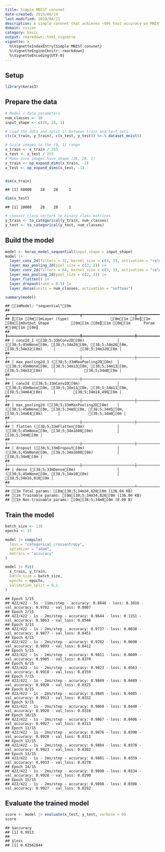 ```yaml
---
title: Simple MNIST convnet
date-created: 2015/06/19
last-modified: 2020/04/21
description: A simple convnet that achieves ~99% test accuracy on MNIST.
domain: vision
category: basic
output: rmarkdown::html_vignette
vignette: >
  %\VignetteIndexEntry{Simple MNIST convnet}
  %\VignetteEngine{knitr::rmarkdown}
  %\VignetteEncoding{UTF-8}
---
```


## Setup


```r
library(keras3)
```

## Prepare the data


```r
# Model / data parameters
num_classes <- 10
input_shape <- c(28, 28, 1)

# Load the data and split it between train and test sets
c(c(x_train, y_train), c(x_test, y_test)) %<-% dataset_mnist()

# Scale images to the [0, 1] range
x_train <- x_train / 255
x_test <- x_test / 255
# Make sure images have shape (28, 28, 1)
x_train <- op_expand_dims(x_train, -1)
x_test <- op_expand_dims(x_test, -1)


dim(x_train)
```

```
## [1] 60000    28    28     1
```

```r
dim(x_test)
```

```
## [1] 10000    28    28     1
```

```r
# convert class vectors to binary class matrices
y_train <- to_categorical(y_train, num_classes)
y_test <- to_categorical(y_test, num_classes)
```

## Build the model


```r
model <- keras_model_sequential(input_shape = input_shape)
model |>
  layer_conv_2d(filters = 32, kernel_size = c(3, 3), activation = "relu") |>
  layer_max_pooling_2d(pool_size = c(2, 2)) |>
  layer_conv_2d(filters = 64, kernel_size = c(3, 3), activation = "relu") |>
  layer_max_pooling_2d(pool_size = c(2, 2)) |>
  layer_flatten() |>
  layer_dropout(rate = 0.5) |>
  layer_dense(units = num_classes, activation = "softmax")

summary(model)
```

```
## [1mModel: "sequential"[0m
## ┏━━━━━━━━━━━━━━━━━━━━━━━━━━━━━━━━━┳━━━━━━━━━━━━━━━━━━━━━━━━┳━━━━━━━━━━━━━━━┓
## ┃[1m [0m[1mLayer (type)                   [0m[1m [0m┃[1m [0m[1mOutput Shape          [0m[1m [0m┃[1m [0m[1m      Param #[0m[1m [0m┃
## ┡━━━━━━━━━━━━━━━━━━━━━━━━━━━━━━━━━╇━━━━━━━━━━━━━━━━━━━━━━━━╇━━━━━━━━━━━━━━━┩
## │ conv2d_1 ([38;5;33mConv2D[0m)               │ ([38;5;45mNone[0m, [38;5;34m26[0m, [38;5;34m26[0m, [38;5;34m32[0m)     │           [38;5;34m320[0m │
## ├─────────────────────────────────┼────────────────────────┼───────────────┤
## │ max_pooling2d_1 ([38;5;33mMaxPooling2D[0m)  │ ([38;5;45mNone[0m, [38;5;34m13[0m, [38;5;34m13[0m, [38;5;34m32[0m)     │             [38;5;34m0[0m │
## ├─────────────────────────────────┼────────────────────────┼───────────────┤
## │ conv2d ([38;5;33mConv2D[0m)                 │ ([38;5;45mNone[0m, [38;5;34m11[0m, [38;5;34m11[0m, [38;5;34m64[0m)     │        [38;5;34m18,496[0m │
## ├─────────────────────────────────┼────────────────────────┼───────────────┤
## │ max_pooling2d ([38;5;33mMaxPooling2D[0m)    │ ([38;5;45mNone[0m, [38;5;34m5[0m, [38;5;34m5[0m, [38;5;34m64[0m)       │             [38;5;34m0[0m │
## ├─────────────────────────────────┼────────────────────────┼───────────────┤
## │ flatten ([38;5;33mFlatten[0m)               │ ([38;5;45mNone[0m, [38;5;34m1600[0m)           │             [38;5;34m0[0m │
## ├─────────────────────────────────┼────────────────────────┼───────────────┤
## │ dropout ([38;5;33mDropout[0m)               │ ([38;5;45mNone[0m, [38;5;34m1600[0m)           │             [38;5;34m0[0m │
## ├─────────────────────────────────┼────────────────────────┼───────────────┤
## │ dense ([38;5;33mDense[0m)                   │ ([38;5;45mNone[0m, [38;5;34m10[0m)             │        [38;5;34m16,010[0m │
## └─────────────────────────────────┴────────────────────────┴───────────────┘
## [1m Total params: [0m[38;5;34m34,826[0m (136.04 KB)
## [1m Trainable params: [0m[38;5;34m34,826[0m (136.04 KB)
## [1m Non-trainable params: [0m[38;5;34m0[0m (0.00 B)
```

## Train the model


```r
batch_size <- 128
epochs <- 15

model |> compile(
  loss = "categorical_crossentropy",
  optimizer = "adam",
  metrics = "accuracy"
)

model |> fit(
  x_train, y_train,
  batch_size = batch_size,
  epochs = epochs,
  validation_split = 0.1
)
```

```
## Epoch 1/15
## 422/422 - 5s - 11ms/step - accuracy: 0.8846 - loss: 0.3816 - val_accuracy: 0.9782 - val_loss: 0.0807
## Epoch 2/15
## 422/422 - 1s - 2ms/step - accuracy: 0.9644 - loss: 0.1151 - val_accuracy: 0.9863 - val_loss: 0.0546
## Epoch 3/15
## 422/422 - 1s - 2ms/step - accuracy: 0.9737 - loss: 0.0838 - val_accuracy: 0.9877 - val_loss: 0.0451
## Epoch 4/15
## 422/422 - 1s - 2ms/step - accuracy: 0.9782 - loss: 0.0690 - val_accuracy: 0.9893 - val_loss: 0.0412
## Epoch 5/15
## 422/422 - 1s - 2ms/step - accuracy: 0.9811 - loss: 0.0609 - val_accuracy: 0.9905 - val_loss: 0.0370
## Epoch 6/15
## 422/422 - 1s - 2ms/step - accuracy: 0.9823 - loss: 0.0563 - val_accuracy: 0.9910 - val_loss: 0.0359
## Epoch 7/15
## 422/422 - 1s - 2ms/step - accuracy: 0.9849 - loss: 0.0489 - val_accuracy: 0.9920 - val_loss: 0.0325
## Epoch 8/15
## 422/422 - 1s - 2ms/step - accuracy: 0.9845 - loss: 0.0485 - val_accuracy: 0.9913 - val_loss: 0.0332
## Epoch 9/15
## 422/422 - 1s - 2ms/step - accuracy: 0.9860 - loss: 0.0440 - val_accuracy: 0.9920 - val_loss: 0.0316
## Epoch 10/15
## 422/422 - 1s - 2ms/step - accuracy: 0.9867 - loss: 0.0406 - val_accuracy: 0.9927 - val_loss: 0.0313
## Epoch 11/15
## 422/422 - 1s - 2ms/step - accuracy: 0.9876 - loss: 0.0390 - val_accuracy: 0.9920 - val_loss: 0.0311
## Epoch 12/15
## 422/422 - 1s - 2ms/step - accuracy: 0.9884 - loss: 0.0370 - val_accuracy: 0.9923 - val_loss: 0.0302
## Epoch 13/15
## 422/422 - 1s - 2ms/step - accuracy: 0.9881 - loss: 0.0359 - val_accuracy: 0.9933 - val_loss: 0.0278
## Epoch 14/15
## 422/422 - 1s - 2ms/step - accuracy: 0.9890 - loss: 0.0334 - val_accuracy: 0.9928 - val_loss: 0.0290
## Epoch 15/15
## 422/422 - 1s - 2ms/step - accuracy: 0.9898 - loss: 0.0308 - val_accuracy: 0.9927 - val_loss: 0.0292
```

## Evaluate the trained model


```r
score <- model |> evaluate(x_test, y_test, verbose = 0)
score
```

```
## $accuracy
## [1] 0.9913
##
## $loss
## [1] 0.02562844
```
